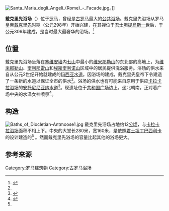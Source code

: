 [[Image:Santa_Maria_degli_Angeli_(Rome)_-_Facade.jpg|thumb]]。]]
 
'''戴克里先浴场'''（{{lang|la|Thermae Diocletiani}}）位于[[罗马|罗马]]，曾经是[[古罗马|古罗马]]最大的[[古罗马浴场|公共浴场]]。戴克里先浴场从罗马皇帝[[戴克里先|戴克里先]]时期（公元298年）开始兴建，在其禅位于[[君士坦提烏斯一世|君士坦提烏斯一世]]后，于公元306年建成，是当时最大最奢华的浴场。<ref name=platner>{{cite book | first=Samuel Ball | last=Platner | year=1929 | title=A Topographical Dictionary of Ancient Rome | edition=First | publisher=Oxford University Press | location=London | isbn=0199256497 | pages=}}</ref> 

==位置==
戴克里先浴场坐落在[[塞维安墙|塞维安墙]]内[[羅馬七座山丘|七山]]中最小的[[维米那勒山|维米那勒山]]的东北部的高地上，为[[维米那勒山|维米那勒山]]、[[奎利那雷山|奎利那雷山]]和[[埃斯奎利诺山|埃斯奎利诺山]]区域中的居民提供洗浴服务。浴场的供水来自从公元2世纪开始就建成的[[玛西亚水道|玛西亚水道]]。因浴场的建成，戴克里先皇帝下令建造了一条新的水道以保证全市的供水<ref name=platner/>。浴场的供水也有可能来自原用于供应[[卡拉卡拉浴场|卡拉卡拉浴场]]的[[安托尼尼亚纳水道|安托尼尼亚纳水道]]<ref name=coulston>{{cite book | first=Jon | last=Coulston | year=2000 | title=Ancient Rome:The Archaeology of the Eternal City | publisher=Oxford School of Archaeology | location=Oxford, England | isbn=0947816542 | pages=}}</ref>。现遗址位于[[共和国广场_(罗马)|共和国广场]]边上，坐北朝南，正对着广场中央的水泽女神喷泉<ref name=tjp>{{cite paper | author = 滕加平 |year=2003 | title=《罗马洗浴文化与社会生活》 | publisher=历史教学问题 |volume=2003年第3期}}</ref>。

==构造==
[[File:Baths_of_Diocletian-Antmoose1.jpg|thumb]]
戴克里先浴场占地约12[[公顷|公顷]]，与[[卡拉卡拉浴场|卡拉卡拉浴场]]面积不相上下。中央的大堂长280米，宽160米，是依照[[马克森提乌斯和君士坦丁巴西利卡|君士坦丁巴西利卡]]的设计建造的<ref name="platner" /> 。然而戴克里先浴场的容量比起其他的浴场更大。

==参考来源==
{{reflist}}

{{羅馬地標}}

[[Category:罗马建筑物|Category:罗马建筑物]]
[[Category:古罗马浴场|Category:古罗马浴场]]